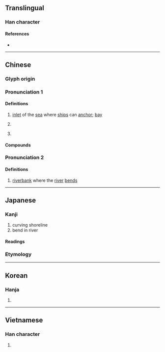 {{character info}}
==Translingual==

===Han character===
{{Han char|rn=85|rad=水|as=13|sn=16|four=37134|canj=EHBK|ids=⿰氵奧}}

====References====
* {{Han ref|kx=0653.280|dkj=18412|dj=1063.210|hdz=31744.080|uh=6FB3|ud=28595|bh=BF44|bd=48964}}

----

==Chinese==
{{zh-forms|ss=沃|alt=}}

===Glyph origin===
{{Han etym}}
{{Han compound|水|奧|ls=psc|t1=water|c1=s|c2=p}}

===Pronunciation 1===
{{zh-pron
|m=ào
|c=ou3
|h=pfs=o
|md=ó̤/ù
|mn=qz,xm:àu/ò
|mn_note=àu - vernacular; ò - literary
|mn-t=o3
|w=2au
|mc=1
|oc=1
|cat=n,pn
}}

====Definitions====
{{zh-hanzi}}

# [[inlet]] of the [[sea]] where [[ship]]s can [[anchor]]; [[bay]]
#: {{zh-x|^三都{du}澳|Sandu Ao (inlet in Ningde, Fujian)}}
# {{zh-short|澳大利亞|[[Australia]]}}
#: {{zh-x|澳式英語|'''Australian''' English}}
# {{zh-short|澳門|[[Macau]]}}
#: {{zh-x|^港 ^珠 ^澳 大橋|{{w|Hong Kong-Zhuhai-Macao Bridge}}}}

====Compounds====
{{zh-der|澳洲|港澳|澳大利亞|澳洲鱷魚|澳門|白澳政策|蘇澳|南澳|文澳|里澳|曉澳|澳前}}

===Pronunciation 2===
{{zh-pron
|m=yù
|c=juk1
|mc=2
|oc=n,2
|cat=n
}}

====Definitions====
{{zh-hanzi}}

# {{zh-alt-lb|隩}} [[riverbank]] where the [[river]] [[bend]]s

----

==Japanese==

===Kanji===
{{ja-kanji|grade=|rs=水13}}

# curving shoreline
# bend in river

====Readings====
{{ja-readings
|goon=いく<ゐく, おう<あう
|kanon=いく<ゐく, おう<あう
|kun=おき-
}}

===Etymology===
{{ja-kanjitab|yomi=k|おき}}
{{ja-see|沖}}

----

==Korean==

===Hanja===
{{ko-hanja|hangeul=[[오]], [[욱]]|eumhun=|mr=o, uk|y=o, wuk}}

# {{rfdef|ko|sort=水13}}

----

==Vietnamese==

===Han character===
{{vi-readings|reading=áo, úc|rs=水13}}

# {{rfdef|vi|sort=水13}}